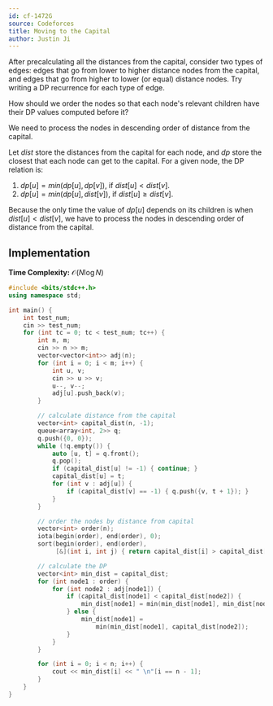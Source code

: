 ```yaml
---
id: cf-1472G
source: Codeforces
title: Moving to the Capital
author: Justin Ji
---
```


<Spoiler title = "Hint 1">

After precalculating all the distances from the capital, consider two types of
edges: edges that go from lower to higher distance nodes from the capital, and
edges that go from higher to lower (or equal) distance nodes. Try writing a
DP recurrence for each type of edge.

</Spoiler>

<Spoiler title = "Hint 2">

How should we order the nodes so that each node's relevant children have their
DP values computed before it?

</Spoiler>

<Spoiler title = "Answer to Hint 2">

We need to process the nodes in descending order of distance from the capital.

</Spoiler>

<Spoiler title = "Explanation">

Let $dist$ store the distances from the capital for each node, and $dp$ store the
closest that each node can get to the capital. For a given node, the DP relation is:

1. $dp[u] = min(dp[u], dp[v])$, if $dist[u] < dist[v]$.
2. $dp[u] = min(dp[u], dist[v])$, if $dist[u] \ge dist[v]$.

Because the only time the value of $dp[u]$ depends on its children is when
$dist[u] < dist[v]$, we have to process the nodes in descending order of distance
from the capital.

## Implementation

**Time Complexity:** $\mathcal{O}(N\log{N})$

<LanguageSection>
<CPPSection>

```cpp
#include <bits/stdc++.h>
using namespace std;

int main() {
	int test_num;
	cin >> test_num;
	for (int tc = 0; tc < test_num; tc++) {
		int n, m;
		cin >> n >> m;
		vector<vector<int>> adj(n);
		for (int i = 0; i < m; i++) {
			int u, v;
			cin >> u >> v;
			u--, v--;
			adj[u].push_back(v);
		}

		// calculate distance from the capital
		vector<int> capital_dist(n, -1);
		queue<array<int, 2>> q;
		q.push({0, 0});
		while (!q.empty()) {
			auto [u, t] = q.front();
			q.pop();
			if (capital_dist[u] != -1) { continue; }
			capital_dist[u] = t;
			for (int v : adj[u]) {
				if (capital_dist[v] == -1) { q.push({v, t + 1}); }
			}
		}

		// order the nodes by distance from capital
		vector<int> order(n);
		iota(begin(order), end(order), 0);
		sort(begin(order), end(order),
		     [&](int i, int j) { return capital_dist[i] > capital_dist[j]; });

		// calculate the DP
		vector<int> min_dist = capital_dist;
		for (int node1 : order) {
			for (int node2 : adj[node1]) {
				if (capital_dist[node1] < capital_dist[node2]) {
					min_dist[node1] = min(min_dist[node1], min_dist[node2]);
				} else {
					min_dist[node1] =
					    min(min_dist[node1], capital_dist[node2]);
				}
			}
		}

		for (int i = 0; i < n; i++) {
			cout << min_dist[i] << " \n"[i == n - 1];
		}
	}
}
```

</CPPSection>
</LanguageSection>

</Spoiler>
